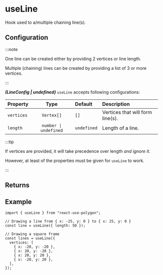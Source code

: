 ---
---


# useLine

Hook used to a/multiple chaining line(s).

<MyUsePolgon />

## Configuration

:::note

One line can be created either by providing 2 vertices or line length.

Multiple (chaining) lines can be created by providing a list of 3 or more vertices.

:::

**_(LineConfig | undefined)_** `useLine` accepts following configurations:

| Property   |         Type          | Default     | Description                      |
| :--------- | :-------------------: | :---------- | :------------------------------- |
| `vertices` |      `Vertex[]`       | `[]`        | Vertices that will form line(s). |
| `length`   | `number \| undefined` | `undefined` | Length of a line.                |

:::tip

If vertices are provided, it will take precedence over length _and ignore it_.

However, at least of the properties must be given for `useLine` to work.

:::

## Returns

<PrimitiveReturns configType="LineConfig" />

## Example

```tsx
import { useLine } from "react-use-polygon";

// Drawing a line from { x: -25, y: 0 } to { x: 25, y: 0 }
const line = useLine({ length: 50 });

// Drawing a square frame
const lines = useLine({
  vertices: [
    { x: -20, y: -20 },
    { x: 20, y: -20 },
    { x: 20, y: 20 },
    { x: -20, y: 20 },
  ],
});
```
